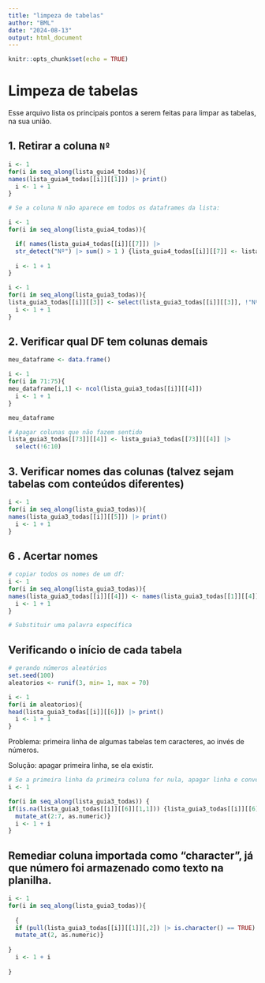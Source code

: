 ```yaml
---
title: "limpeza de tabelas"
author: "BML"
date: "2024-08-13"
output: html_document
---
```


```r
knitr::opts_chunk$set(echo = TRUE)
```



# Limpeza de tabelas

Esse arquivo lista os principais pontos a serem feitas para limpar as tabelas, na sua união.

## 1. Retirar a coluna `Nº`


```r
i <- 1
for(i in seq_along(lista_guia4_todas)){
names(lista_guia4_todas[[i]][[1]]) |> print()
  i <- 1 + 1
}

# Se a coluna N não aparece em todos os dataframes da lista:

i <- 1
for(i in seq_along(lista_guia4_todas)){

  if( names(lista_guia4_todas[[i]][[7]]) |> 
  str_detect("Nº") |> sum() > 1 ) {lista_guia4_todas[[i]][[7]] <- lista_guia4_todas[[i]][[7]] |> select(!"Nº")}
  
  i <- 1 + 1
}
```




```r
i <- 1
for(i in seq_along(lista_guia3_todas)){
lista_guia3_todas[[i]][[3]] <- select(lista_guia3_todas[[i]][[3]], !"Nº")
  i <- 1 + 1
}


```

## 2. Verificar qual DF tem colunas demais 

```r
meu_dataframe <- data.frame()

i <- 1
for(i in 71:75){
meu_dataframe[i,1] <- ncol(lista_guia3_todas[[i]][[4]]) 
  i <- 1 + 1
}

meu_dataframe

# Apagar colunas que não fazem sentido
lista_guia3_todas[[73]][[4]] <- lista_guia3_todas[[73]][[4]] |> 
  select(!6:10)
```

## 3. Verificar nomes das colunas (talvez sejam tabelas com conteúdos diferentes)

```r
i <- 1
for(i in seq_along(lista_guia3_todas)){
names(lista_guia3_todas[[i]][[5]]) |> print()
  i <- 1 + 1
}
```

## 6 . Acertar nomes
```r
# copiar todos os nomes de um df:
i <- 1
for(i in seq_along(lista_guia3_todas)){
names(lista_guia3_todas[[i]][[4]]) <- names(lista_guia3_todas[[1]][[4]])
  i <- 1 + 1
}

# Substituir uma palavra específica


```

## Verificando o início de cada tabela

```r
# gerando números aleatórios
set.seed(100)
aleatorios <- runif(3, min= 1, max = 70)

i <- 1
for(i in aleatorios){
head(lista_guia3_todas[[i]][[6]]) |> print()
  i <- 1 + 1
}
```
Problema: primeira linha de algumas tabelas tem caracteres, ao invés de números.

Solução: apagar primeira linha, se ela existir.

```r
# Se a primeira linha da primeira coluna for nula, apagar linha e converter as colunas 2 a 7 para valores numéricos
i <- 1

for(i in seq_along(lista_guia3_todas)) {
if(is.na(lista_guia3_todas[[i]][[6]][1,1])) {lista_guia3_todas[[i]][[6]] <- lista_guia3_todas[[i]][[6]][-1,] |> 
  mutate_at(2:7, as.numeric)}    
  i <- 1 + i
}
```


## Remediar coluna importada como "character", já que número foi armazenado como texto na planilha.

```r
i <- 1
for(i in seq_along(lista_guia3_todas)){
  
  {
  if (pull(lista_guia3_todas[[i]][[1]][,2]) |> is.character() == TRUE) {lista_guia3_todas[[i]][[1]] <- lista_guia3_todas[[i]][[1]] |> 
  mutate_at(2, as.numeric)}
  
}
  i <- 1 + i
  
}


```
